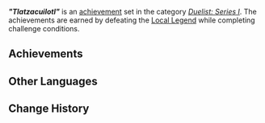 {{Achievement Set Infobox
|title        = &#34;Tlatzacuilotl&#34;
|primogems    = {{Achievement/Primogems|"Tlatzacuilotl"}}
|total        = {{Achievement/Total|"Tlatzacuilotl"}}
|category     = Duelist: Series I
}}
'''''"Tlatzacuilotl"''''' is an [[achievement]] set in the category ''[[Duelist: Series I]]''. The achievements are earned by defeating the [[Local Legend]] {{Enemy|Tepetlisaurus Warrior: Rockbreaker Blade|text="Tlatzacuilotl" — Explorer of the Golden City}} while completing challenge conditions.

==Achievements==
{{Achievements by Category Table|"Tlatzacuilotl" (Achievement)}}
<!--
==Notes==

==Trivia==
-->
==Other Languages==
{{Other Languages
|en       = "Tlatzacuilotl"
|zhs      = 「特拉扎库伊洛特尔」
|zhs_rm   = "Tèlāzhākùyīluòtè'ěr"
|zht      = 「特拉扎庫伊洛特爾」
|zht_rm   = "Tèlāzhākùyīluòtè'ěr"
|ja       = 「トゥラカルワスクアウィトゥル」
|ja_rm    = "Turakaruwasukuawituru"
|ko       = 「트라자쿠이로틀」
|es       = Tlatzacuilotl
|fr       = Tlatzacuilotl
|ru       = «Тлатцакуилотль»
|th       = "Tlatzacuilotl"
|vi       = "Tlatzacuilotl"
|de       = „Tlatzacuilotl“
|id       = "Tlatzacuilotl"
|pt       = "Tlatzacuilotl"
|tr       = "Tlatzacuilotl"
|it       = Tlatzacuilotl
}}

==Change History==
{{Change History|5.0}}
<!--
==References==
{{Reflist}}
-->